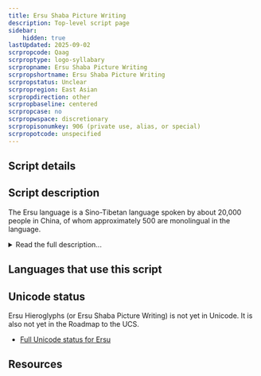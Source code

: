 ```yaml
---
title: Ersu Shaba Picture Writing
description: Top-level script page
sidebar:
    hidden: true
lastUpdated: 2025-09-02
scrpropcode: Qaag
scrproptype: logo-syllabary
scrpropname: Ersu Shaba Picture Writing
scrpropshortname: Ersu Shaba Picture Writing
scrpropstatus: Unclear
scrpropregion: East Asian
scrpropdirection: other
scrpropbaseline: centered
scrpropcase: no
scrpropwspace: discretionary
scrpropisonumkey: 906 (private use, alias, or special)
scrpropotcode: unspecified
---
```



## Script details

<ScriptDetails />

## Script description

The Ersu language is a Sino-Tibetan language spoken by about 20,000 people in China, of whom approximately 500 are monolingual in the language.

<details>
<summary>Read the full description...</summary>The language is largely unwritten; it is thought that only ten people are literate in the Ersu script, called Ersu Shaba Picture Writing. It is not known how long Ersu Shaba Picture Writing has been in use; some Ersu speakers estimate ten generations, others, several tens of generations. The script was originally used by religious specialists called _shaba_ for divination and healing incantations.

The script is somewhat controversial; some linguists are quick to dismiss it as a series of drawings, while others assign it considerable importance in uniquely representing an early intermediary stage in the evolution of writing. The symbols used are mimetic, rather than phonetic, representations; that is, they represent concepts and have no phonetic content. This differentiates this writing system from a hieroglyphic system, in which conceptual _and_ phonetic elements are associated with a given symbol.

Ersu symbols tend to represent concrete nouns, rather than abstract nouns or verbs. Symbols are arranged into a composite image, with the placement of given symbols contributing to their meaning. For example, the symbol representing 'fog' is placed at the bottom left of the image to indicate fog in the morning, and at the bottom right to indicate fog in the evening.

A striking feature of the script is its use of colour to express meaning. Although less than 300 symbols are thought to be used, the scope of concepts which can be expressed in writing is much larger. Texts are written using brushes dipped in red, yellow, blue, white, black or green ink, with the meaning of a given symbol dependent on the colour in which it is written. For example, the sign called "stars and moon" means "dim; not brilliant" when written in black ink, but "shining" when written in white.

It has been suggested by Li Jingsheng that Ersu Shaba Picture Writing could be related to the Naxi Dongba script, in which colour plays a similar semantic role.

_This script is not currently recognized by [ISO 15924](http://www.unicode.org/iso15924/), but is included in ScriptSource for research purposes. If you have any information on this script, please add the information to the site. Your contributions can be a great help in refining and expanding the ISO 15924 standard._
</details>

## Languages that use this script

<WsList script='Qaag' wsMax='5' />

## Unicode status

Ersu Hieroglyphs (or Ersu Shaba Picture Writing) is not yet in Unicode. It is also not yet in the Roadmap to the UCS.

- [Full Unicode status for Ersu](/scrlang/unicode/qaag-unicode.md)



## Resources

<ScriptResources detailSummary='seemore' />

